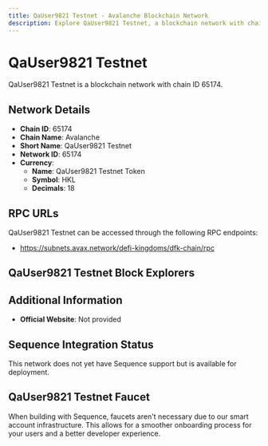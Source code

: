 ```yaml
--- 
title: QaUser9821 Testnet - Avalanche Blockchain Network
description: Explore QaUser9821 Testnet, a blockchain network with chain ID 65174. Learn about its native currency, QaUser9821 Testnet Token, and how to interact with the network.
---
```


# QaUser9821 Testnet

QaUser9821 Testnet is a blockchain network with chain ID 65174.

## Network Details

- **Chain ID**: 65174
- **Chain Name**: Avalanche
- **Short Name**: QaUser9821 Testnet
- **Network ID**: 65174
- **Currency**: 
  - **Name**: QaUser9821 Testnet Token
  - **Symbol**: HKL
  - **Decimals**: 18

## RPC URLs

QaUser9821 Testnet can be accessed through the following RPC endpoints:

- https://subnets.avax.network/defi-kingdoms/dfk-chain/rpc

## QaUser9821 Testnet Block Explorers



## Additional Information

- **Official Website**: Not provided

## Sequence Integration Status

This network does not yet have Sequence support but is available for deployment.

## QaUser9821 Testnet Faucet

When building with Sequence, faucets aren't necessary due to our smart account infrastructure. This allows for a smoother onboarding process for your users and a better developer experience.
